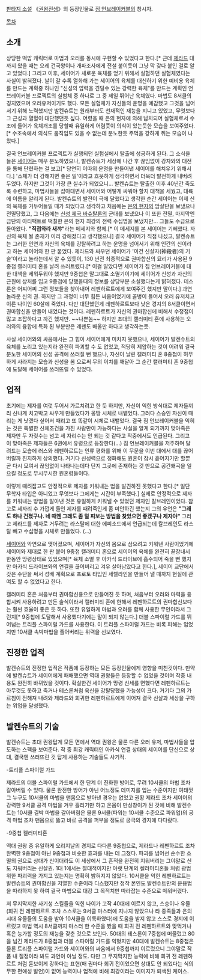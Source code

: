 [[판타지 소설]] 《[[권왕전생]]》의 등장인물로 [[짐 언브레이커블]]의 창시자.

[[목차]]

== 소개  ==
상당한 떡밥 캐릭터로 마법과 오러를 동시에 구현할 수 있었다고 한다.[* 근데 [[제라드 크롬 프로테이스|제라드]] 대 까지 왔을 때는 으레 건국왕이나 개파조사에게 전설 붙이듯이 그냥 막 갖다 붙인 걸로 알고 있었다.] 그리고 이후, 세이어가 새로운 육체를 얻기 위해서 실험하던 실험체였다는 사실이 밝혀졌다. 날이 갈 수록 열화해 가는 세이어의 육체를 대신하기 위한 예비용 육체를 만드는 계획중 하나인 "신성의 압력을 견딜수 있는 강력한 육체"를 만드는 계획인 언브레이커블 프로젝트의 실험체 중 하나로 그 중 제일 뛰어난 육체였다. 마법도 8서클의 경지였으며 오러유저이기도 했다.
모든 실험체가 자신들의 운명을 예감했고 그것을 넘어서기 위해 노력했지만 발켄슈트는 원래부터도 천재적인 재능을 지니고 있었고, 무엇보다 그 근성과 열혈이 대단했던듯 싶다. 어렸을 때 은의 현자에 의해 납치되어 실험체로서 수조에 들어가 육체개조를 당할때 유일하게 어렴풋이 의식이 있는듯한 모습을 보여주었다.[* 수조속에서 의식도 움직임도 있을 수 없는데 분노한듯 주먹을 강하게 쥐는 모습이 나왔다.]

결국 언브레이커블 프로젝트가 실행되던 실험실에서 탈출에 성공하게 된다. 그 소식을 들은 [[세이어]]는 매우 분노하였으나, 발켄슈트가 세상에 나간 후 끊임없이 강자와의 대전을 통해 단련하는 걸 보고[* 당연히 이따위 운명을 만들어낸 세이어를 해치우기 위해서다.] '소체가 더 강해지면 좋은 일'이라고 흐믓하게 생각하면서 더욱더 발전하게 내버려 두었다. 하지만 그것이 가장 큰 실수가 되었으니...
발켄슈트는 탈출한 이후 40년간 죽도록 수련하고, 마법사들을 잡아대면서 세이어와 어떻게 싸워야 할지 대책을 세웠고, 대륙에 이름을 알리게 된다. 발켄슈트의 발전이 극에 달했다고 생각한 순간 세이어는 이제 신의 육체를 거두어들일 때가 되었다고 생각하고 처음에는 [[은의 현자]]의 암살단을 보냈으나 전멸당했고, 그 다음에는 [[신성 제국 바슈탈론]]의 군대를 보냈으나 이 또한 전멸, 마지막엔 금단의 아티팩트로 떡칠한 은의 현자 최강의 전력 수십명을 보냈지만... 그들도 수급으로 돌아왔다. 
'''"직접와라 새꺄"'''라는 메세지와 함께.[* 이 메세지를 본 세이어는 기뻐했다. 자신의 육체 될 존재가 이리 강해졌다고 생각했으니]
결국 세이어가 직접 나섰고, 발켄슈트는 그러한 인연과 자신의 육체를 강탈하려고 하는 운명을 넘어서기 위해 인간의 신이라고 하는 세이어와 한 판 붙었다. 제라드와 싸우던 세이어가 '이건 신살자(神殺者)의 기술'이라고 놀라는데서 알 수 있듯이, 130 년전 최종적으로 권마합신의 묘리가 사용된 9중첩 캘러미티 혼을 날려 쓰러트렸다.[* 이걸 알았다면 세이어가 짐 언브레이커블에 대한 대책을 세워두워야 했지만 9중첩은 말그대로 소멸기이기에 세이어가 신성과 자신의 근원에 상처를 입고 9중첩에 당했을때의 정보를 상당부분 소실했다는게 밝혀졌다. 테스론은 어찌어찌 그런 정보들을 찾아내어 레펜하르트에게 보여주긴 했지만 말이다.] 과연 놀라운 신의 권. 하지만 그 과정이 너무 힘든 싸움이었기에 골병이 들어서 오러 유저치고 이른 나이인 60살에 죽었다. 다만 대단했던게 레펜하르트보다 낮은 경지의 8서클이면서 권마합신을 만들어 내었다는 것이다. 레펜하르트가 자신의 권마합신에 비해서 수정점이 많고 조잡하다고 까긴 했지만. ~~나쁜놈~~ 하지만 초대의 캘러미티 혼에 사용하는 오러와의 융합에 특화 된 부분만은 레펜도 배울만 하다고 생각하는듯.

사실 세이어와의 싸움에서는 그 힘이 세이어에게 미치지 못했으나, 세이어가 발켄슈트의 육체를 노리고 있는지라 완전히 파괴할 수 도 없었고, 적당히 제압하는 것이 어려워 결국 분노한 세이어의 신성 공격에 쓰러질 뻔 했으나, 자신이 날린 캘러미티 혼 8중첩이 허무하게 사라지는 모습과 신성을 봄 으로써 무의 이치를 깨달아 그 순간 캘러미티 혼 9중첩에 도달해 세이어를 쓰러뜨릴 수 있었다.
== 업적 == 
초기에는 제자를 여럿 두어서 가르치려고 한 듯 하지만, 자신이 익힌 방식대로 제자들끼리 신나게 치고박고 싸우게 만들었다가 몽땅 시체로 내뱉었다. 그러다 스승인 자신이 때리는 게 낫겠다 싶어서 때리고 또 똑같이 시체로 내뱉었다. 결국 짐 언브레이커블을 익히는 것은 특별한 신체조건을 가진 사람만이 가능하다는 사실을 알게 되기까지 맞아죽은 제자만 두 자릿수는 넘고 세 자리수는 안 되는 것 같다고 작중에서도 언급된다. 그리고 이 맞아죽은 제자들은 6권에서 유령으로 등장한다(…) 짐 언브레이커블을 저주하며 달려드는 모습에 러스와 레펜하르트는 인류 평화를 위해 이 무문을 이번 대에서 대를 끊어버릴까 진지하게 상의했다. 거기다 신성력으로 정화해도 원혼이 잠시 흩어지기만 할뿐 곧 다시 모여서 끊임없이 나타나는데다 단지 그곳에 존재하는 것 만으로 공간왜곡을 일으킬 정도로 무시무시한 원혼령들이다. 

이렇게 때려잡고도 안정적으로 제자를 키워내는 법을 발견하진 못했다고 한다.[* 일단 무학자 타입은 아니었고 무엇보다 그에게는 시간이 부족했다.] 실제로 안정적으로 제자를 키워내는 방법을 알아낸 것은 유일하게 키워낼 수 있었던 제자인 칼브레인이었다. 참고로 세자리 수 가깝게 들인 제자를 때려죽인게 좀 미안하긴 했는지 그의 유언은 '''"그래도 하나 건졌구나. 네 때엔 그래도 좀 덜 피보는 방법을 찾았으면 좋겠구나 제자야"''' 그리고 제라드를 제자로 거두려는 라스탈에 대한 에피소드에서 언급되는데 칼브레인도 라스탈 빼고 수십명을 시체로 만들었다. (…) 

[[세이어]]와 악연으로 맺어졌으며, 세이어가 자신의 몸으로 삼으려고 키워낸 사람이었기에 세이어와 제대로 한 판 붙어 9중첩 캘러미티 혼으로 세이어의 육체를 완전히 끝장내서 한동안 망령상태로 있었으며[* 육체 소멸 후 아카식 드라이브에 흡수되어 죽을 뻔 했지만 아카식 드라이브와의 연결을 끊어버리고 겨우 살아남았다고 한다.], 세이어 교단에서 갖은 수단을 써서 성배 계획으로 프로토 타입인 세렐라인을 만들어 낼 때까지 현실에 관여도 할 수 없었다고 한다.

캘러미티 혼은 처음부터 권마합신용으로 만들어진 듯 하며, 처음부터 오러와 마력을 융합시켜 사용하려고 만든 술식이라서 캘러미티 혼에 한해서 레펜하르트의 권마합신보다는 훨씬 효율이 좋은 듯 하다. 또한 유일하게 마법과 오러를 함께 사용한 무인이라서 그런지[* 9중첩에 도달해서 사용했다기에는 말이 되지 않는다.] 더블 스파이럴 가드를 뛰어넘는 트리플 스파이럴 가드를 사용한다. 이 트리플 스파이럴 가드는 비록 피해는 입었지만 10서클 속박마법을 풀어버리는 위력을 선보였다.
== 진정한 업적 ==
발켄슈트의 진정한 업적은 작품에 등장하는 모든 등장인물에게 영향을 미친것이다. 만약에 발켄슈트가 세이어에게 패배했으면 역대 권왕들은 등장할 수 없었을 것이며 작중 내용도 완전히 바뀌었을 것이다. 확실한건 세이어가 망령 신세를 면했다면 레펜하르트는 아무것도 못하고 죽거나 테스론처럼 육신을 강탈당했을 가능성이 크다. 거기다 그의 가르침이 전해져 내려와 제라드와 회귀한 레펜하르트에게 이어져 결국 신살과 세상을 구하는 위업을 달성했다.

== 발켄슈트의 기술 ==

발켄슈트는 초대 권왕답게 모든 면에서 역대 권왕은 물론 다른 오러 유저, 마법사들을 압도하는 스펙을 보여준다.
작 중 최강 캐릭터인 아카식 연결 상태의 세이어를 단신으로 상대, 결국엔 쓰러뜨린 것 답게 사용하는 기술들도 사기적.

-트리플 스파이럴 가드

제라드의 더블 스파이럴 가드에서 한 단계 더 진화한 방어로, 무려 10서클의 마법 조차 갈아버릴 수 있다.
물론 완전한 방어가 아닌 어느정도 데미지를 입는 수준이지만 여태껏 그 누구도 10서클의 마법을 맨몸으로 받아낸 경우는 없었고 권황 제라드 조차 세이어의 강력한 9서클 공격 마법을 겨우 흘리기만 하고 온몸이 만싱창이가 된 것에 비해 발켄슈트는 10서클 결박 마법을 갈아버림은 물론 9서클(파워는 10서클 수준으로 파워업)의 공격 마법 조차 맨몸으로 뚫고 바로 공격을 퍼부을 정도로 궁극의 경지에 다다랐다.

-9중첩 켈러미티혼

역대 권왕 중 유일하게 오리지날의 경지로 다다른 9중첩으로, 제라드나 레펜하르트 조차 완벽한 9중첩이 아닌 9중첩과 비슷한 효과를 내는 데 그쳤다. 파괴를 넘어선 순수한 소멸의 권으로 상대가 신이더라도 이 세상에서 그 흔적을 완전히 지워버리는 그야말로 신도 지워버리는 신살권. 1대 1에서는 절대적이지만 아랫 단계의 켈러미티혼들 처럼 광범위한 파괴력을 가지고 있는지는 명확히 밝혀지지 않았다.
10서클을 익힌 레펜하르트는 발켄슈트의 권마합신을 저열한 수준이라 디스했지만 정작 본인도 발켄슈트만의 운용법을 따라하지 못 하여 결국 마법으로 대강 그 목적치만 따라잡는 수준으로 떼워버렸다.


저 무지막지한 사기성 스킬들을 익힌 나이가 고작 40대에 이르지 않고, 스승이나 유물(회귀 전 레펜하르트 조차 스스로는 9서클 마스터에 지나지 않았으나 타 종족들과 은의 시대 유물들의 도움을 받아 10서클을 이룩하였다)에 도움을 받지 않고 스스로 경지에 이르렀고 마법 역시 8서클까지 마스터 한 수준을 봤을 때 회귀 전 레펜하르트와 맞먹거나 혹은 능가할 정도의 재능을 갖춘 것으로 보인다. 50대의 테스론이 7중첩에 머물렀고 80을 넘긴 제라드가 8중첩과 더블 스파이럴 가드를 익혔지만 40대에 발켄슈트는 8중첩은 물론 트리플 스파이럴 가드와 세이어와의 싸움에서 9중첩까지 이르렀으니 그야말로 작품 내 절정이라 봐도 과언이 아닐 정도. 다만 그 무지막지한 능력에 비해 회귀 전 레펜하르트 처럼 돋보이게 강하다는 표현(매 권마다 회귀 전이었으면 상대도 안 되었다는 식의 무한 편애성 발언)이 없어 능력이나 업적에 비해 최강이라는 이미지가 퇴색된 케이스. 

